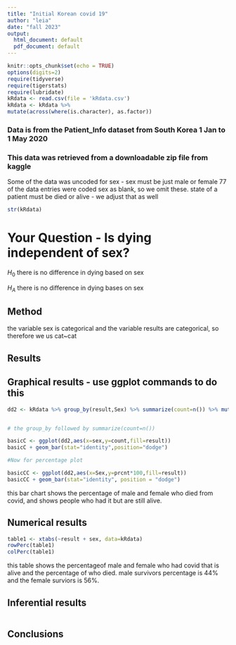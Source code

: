 ```yaml
---
title: "Initial Korean covid 19"
author: "leia"
date: "fall 2023"
output:
  html_document: default
  pdf_document: default
---
```


```r
knitr::opts_chunk$set(echo = TRUE)
options(digits=2)
require(tidyverse)
require(tigerstats)
require(lubridate)
kRdata <- read.csv(file = 'kRdata.csv')
kRdata <- kRdata %>%
mutate(across(where(is.character), as.factor))

```
### Data is from the Patient_Info dataset from South Korea 1 Jan to 1 May 2020
### This data was retrieved from a downloadable zip file from kaggle

Some of the data was uncoded for sex - sex must be just male or female
77 of the data entries were coded sex  as blank, so we omit these.
state of a patient must be died or alive - we adjust that as well   
 
 
```r
str(kRdata)
```
  
# Your Question - Is dying independent of sex?

$H_0$ there is no difference in dying based on sex

$H_A$ there is no difference in dying bases on sex 

## Method

the variable sex is categorical and the variable results are categorical, so therefore we us cat~cat

## Results 

## Graphical results - use ggplot commands to do this  

```r
dd2 <- kRdata %>% group_by(result,Sex) %>% summarize(count=n()) %>% mutate(prcnt=count/sum(count))


# the group_by followed by summarize(count=n())

basicC <- ggplot(dd2,aes(x=sex,y=count,fill=result))
basicC + geom_bar(stat="identity",position="dodge")

#Now for percentage plot

basicCC <- ggplot(dd2,aes(x=Sex,y=prcnt*100,fill=result)) 
basicCC + geom_bar(stat="identity", position = "dodge")
```
  
this bar chart shows the percentage of male and female who died from covid, and shows people who had it but are still alive. 

## Numerical results 

```r
table1 <- xtabs(~result + sex, data=kRdata)
rowPerc(table1)
colPerc(table1)
```

this table shows the percentageof male and female who had covid that is alive and the percentage of who died. male survivors percentage is 44% and the female surviors is 56%. 

## Inferential results 
```r

```




## Conclusions

